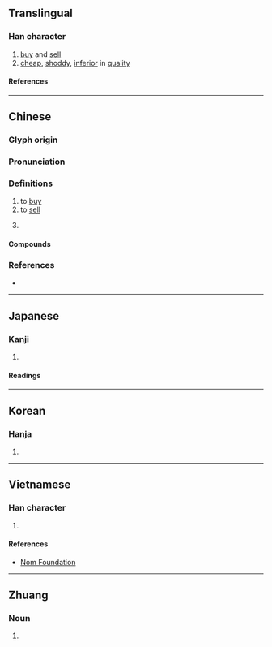 {{character info}}
==Translingual==

===Han character===
{{Han char|rn=85|rad=水|as=05|sn=8|four=34160|canj=EJR|ids=⿰氵古}}

# [[buy]] and [[sell]]
# [[cheap]], [[shoddy]], [[inferior]] in [[quality]]

====References====
{{Han ref|kx=0614.100|dkj=17258|dj=1008.020|hdz=31581.020|uh=6CBD}}

----

==Chinese==
{{zh-forms}}

===Glyph origin===
{{Han etym}}

===Pronunciation===
{{zh-pron
|m=gū
|m-s=gu1
|c=gu1,gu2
|h=pfs=kû
|mn=ko͘/kó͘
|mc=y
|oc=y
|cat=v,a
}}

===Definitions===
{{zh-hanzi}}

# to [[buy]]
# to [[sell]]
#: {{zh-x|沽 咗 層 樓{lau4-2}|to '''sell''' one's flat|C}}
# {{zh-abbrev|天津}}

====Compounds====
{{zh-der|功沽|吊譽沽名|善賈而沽|塘沽|塘沽新港|大沽|大沽口|屠沽|屠沽兒|屠沽子|平沽|待價而沽|沽取|沽名|沽名吊譽|沽名干譽|沽名邀譽|沽名釣譽|沽河|沽泊|沽激|沽直|沽酒|沽酒當爐|沽飲|直沽|釣名沽譽|釣譽沽名|沽空}}

===References===
* {{R:yue:Hanzi}}

----

==Japanese==

===Kanji===
{{ja-kanji|grade=|rs=水05}}

# {{rfdef|ja|sort=水05}}

====Readings====
{{ja-readings
|goon=く
|kanon=こ
|kun=あた-い, あら-い, う-る
}}

----

==Korean==

===Hanja===
{{ko-hanja|고}}

# {{rfdef|ko|sort=水05}}

----

==Vietnamese==

===Han character===
{{vi-readings|rs=水05|reading=cô}}

# {{rfdef|vi|sort=水05}}

====References====
* [http://nomfoundation.org/common/nom_details.php?codepoint=6cbd Nom Foundation]

----

==Zhuang==

===Noun===
{{za-head|noun}}

# {{za-sawndip form of|gyu||salt}}